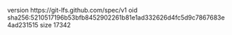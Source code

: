 version https://git-lfs.github.com/spec/v1
oid sha256:5210517196b53bfb8452902261b81e1ad332626d4fc5d9c7867683e4ad231515
size 17342

